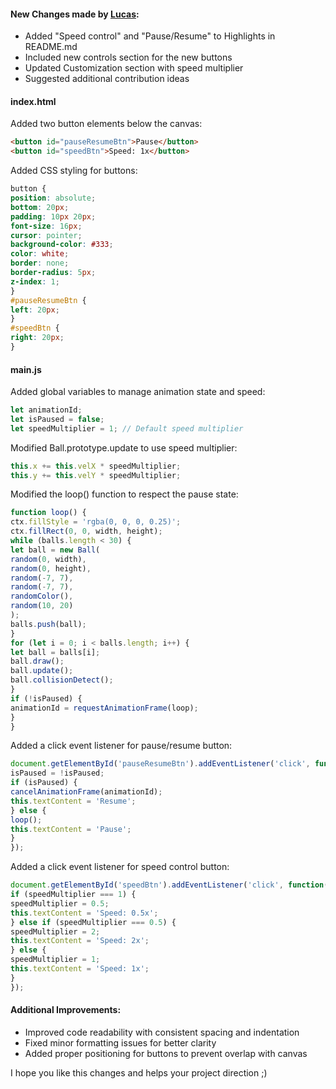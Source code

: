 #### New Changes made by [Lucas](https://github.com/Lucaas-o):
- Added "Speed control" and "Pause/Resume" to Highlights in README.md
- Included new controls section for the new buttons
- Updated Customization section with speed multiplier
- Suggested additional contribution ideas



#### index.html

Added two button elements below the canvas:
```html
<button id="pauseResumeBtn">Pause</button>
<button id="speedBtn">Speed: 1x</button>
```
Added CSS styling for buttons:
```css
button {
position: absolute;
bottom: 20px;
padding: 10px 20px;
font-size: 16px;
cursor: pointer;
background-color: #333;
color: white;
border: none;
border-radius: 5px;
z-index: 1;
}
#pauseResumeBtn {
left: 20px;
}
#speedBtn {
right: 20px;
}
```
#### main.js
Added global variables to manage animation state and speed:
```js
let animationId;
let isPaused = false;
let speedMultiplier = 1; // Default speed multiplier
```
Modified Ball.prototype.update to use speed multiplier:
```js
this.x += this.velX * speedMultiplier;
this.y += this.velY * speedMultiplier;
```
Modified the loop() function to respect the pause state:
```js
function loop() {
ctx.fillStyle = 'rgba(0, 0, 0, 0.25)';
ctx.fillRect(0, 0, width, height);
while (balls.length < 30) {
let ball = new Ball(
random(0, width),
random(0, height),
random(-7, 7),
random(-7, 7),
randomColor(),
random(10, 20)
);
balls.push(ball);
}
for (let i = 0; i < balls.length; i++) {
let ball = balls[i];
ball.draw();
ball.update();
ball.collisionDetect();
}
if (!isPaused) {
animationId = requestAnimationFrame(loop);
}
}
```
Added a click event listener for pause/resume button:
```js
document.getElementById('pauseResumeBtn').addEventListener('click', function() {
isPaused = !isPaused;
if (isPaused) {
cancelAnimationFrame(animationId);
this.textContent = 'Resume';
} else {
loop();
this.textContent = 'Pause';
}
});
```
Added a click event listener for speed control button:
```js
document.getElementById('speedBtn').addEventListener('click', function() {
if (speedMultiplier === 1) {
speedMultiplier = 0.5;
this.textContent = 'Speed: 0.5x';
} else if (speedMultiplier === 0.5) {
speedMultiplier = 2;
this.textContent = 'Speed: 2x';
} else {
speedMultiplier = 1;
this.textContent = 'Speed: 1x';
}
});
```
#### Additional Improvements:

-   Improved code readability with consistent spacing and indentation
-   Fixed minor formatting issues for better clarity
-   Added proper positioning for buttons to prevent overlap with canvas

I hope you like this changes and helps your project direction ;)
